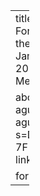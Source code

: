 ---
title: "What Scenario Should We Design For? Insights From Home Elevation for the Multiple PDF Problem"
author:
  - James Doss-Gollin
  - Klaus Keller
date: 2021-12-14
details: "AGU Fall Meeting 2021"

about:
  template: solana
  links:
    - href: agu2021fallmeeting-agu.ipostersessions.com/Default.aspx?s=D2-0D-CF-34-C4-B0-81-F3-7F-89-98-D7-10-3D-BB-01
      icon: link
      text: 'Link'

format:
  html:
    page-layout: full
---